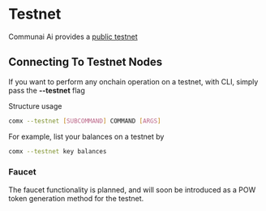 # Testnet

Communai Ai provides a [public testnet](https://telemetry.testnet.torusai.net/#/0xcca1c66f7fad272c5687e5c0838b043e60a7677232782b5a2c9ecab7b2bfe95a)

## Connecting To Testnet Nodes

If you want to perform any onchain operation on a testnet, with CLI, simply pass the **--testnet** flag 

Structure usage

```bash
comx --testnet [SUBCOMMAND] COMMAND [ARGS] 
```

For example, list your balances on a testnet by

```bash
comx --testnet key balances
```

### Faucet 

The faucet functionality is planned, and will soon be introduced as a POW token generation method for the testnet.
